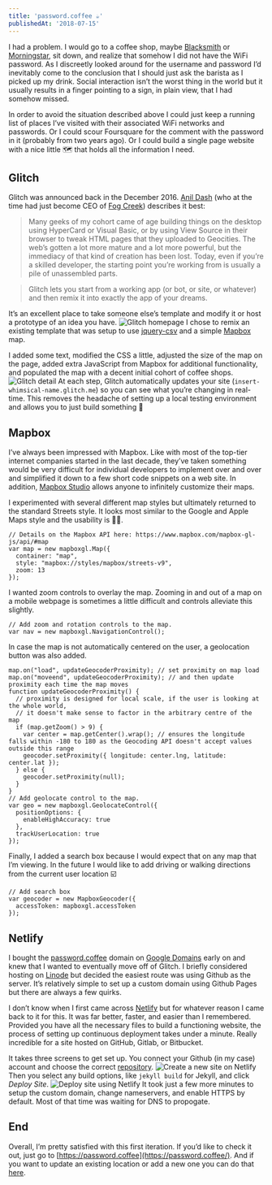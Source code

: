 ```yaml
---
title: 'password.coffee ☕'
publishedAt: '2018-07-15'
---
```


I had a problem. I would go to a coffee shop, maybe [Blacksmith](https://www.blacksmithhouston.com/) or [Morningstar](https://www.instagram.com/morningstarhou/?hl=en), sit down, and realize that somehow I did not have the WiFi password. As I discreetly looked around for the username and password I’d inevitably come to the conclusion that I should just ask the barista as I picked up my drink. Social interaction isn’t the worst thing in the world but it usually results in a finger pointing to a sign, in plain view, that I had somehow missed.

In order to avoid the situation described above I could just keep a running list of places I’ve visited with their associated WiFi networks and passwords. Or I could scour Foursquare for the comment with the password in it (probably from two years ago). Or I could build a single page website with a nice little 🗺 that holds all the information I need.

## **Glitch**

Glitch was announced back in the December 2016. [Anil Dash](https://anildash.com/) (who at the time had just become CEO of [Fog Creek](http://www.fogcreek.com/)) describes it best:

> Many geeks of my cohort came of age building things on the desktop using HyperCard or Visual Basic, or by using View Source in their browser to tweak HTML pages that they uploaded to Geocities. The web’s gotten a lot more mature and a lot more powerful, but the immediacy of that kind of creation has been lost. Today, even if you’re a skilled developer, the starting point you’re working from is usually a pile of unassembled parts.

> Glitch lets you start from a working app (or bot, or site, or whatever) and then remix it into exactly the app of your dreams.

It’s an excellent place to take someone else’s template and modify it or host a prototype of an idea you have.
![Glitch homepage](https://colindismuke.com/static/913bb2af9ebb86e5e542c46aee7235de/c61f8/glitch_website.jpg)
I chose to remix an existing template that was setup to use [jquery-csv](https://github.com/evanplaice/jquery-csv) and a simple [Mapbox](https://www.mapbox.com/) map.

I added some text, modified the CSS a little, adjusted the size of the map on the page, added extra JavaScript from Mapbox for additional functionality, and populated the map with a decent initial cohort of coffee shops.
![Glitch detail](https://colindismuke.com/static/f10dec5afb759a7bbd40eee56b4fe7bf/7abfe/glitch_detail.jpg)
At each step, Glitch automatically updates your site (`insert-whimsical-name.glitch.me`) so you can see what you’re changing in real-time. This removes the headache of setting up a local testing environment and allows you to just build something 💯

## **Mapbox**

I’ve always been impressed with Mapbox. Like with most of the top-tier internet companies started in the last decade, they’ve taken something would be very difficult for individual developers to implement over and over and simplified it down to a few short code snippets on a web site. In addition, [Mapbox Studio](https://www.mapbox.com/mapbox-studio/) allows anyone to infinitely customize their maps.

I experimented with several different map styles but ultimately returned to the standard Streets style. It looks most similar to the Google and Apple Maps style and the usability is 👌🏼.

    // Details on the Mapbox API here: https://www.mapbox.com/mapbox-gl-js/api/#map
    var map = new mapboxgl.Map({
      container: "map",
      style: "mapbox://styles/mapbox/streets-v9",
      zoom: 13
    });

I wanted zoom controls to overlay the map. Zooming in and out of a map on a mobile webpage is sometimes a little difficult and controls alleviate this slightly.

    // Add zoom and rotation controls to the map.
    var nav = new mapboxgl.NavigationControl();

In case the map is not automatically centered on the user, a geolocation button was also added.

    map.on("load", updateGeocoderProximity); // set proximity on map load
    map.on("moveend", updateGeocoderProximity); // and then update proximity each time the map moves
    function updateGeocoderProximity() {
      // proximity is designed for local scale, if the user is looking at the whole world,
      // it doesn't make sense to factor in the arbitrary centre of the map
      if (map.getZoom() > 9) {
        var center = map.getCenter().wrap(); // ensures the longitude falls within -180 to 180 as the Geocoding API doesn't accept values outside this range
        geocoder.setProximity({ longitude: center.lng, latitude: center.lat });
      } else {
        geocoder.setProximity(null);
      }
    }
    // Add geolocate control to the map.
    var geo = new mapboxgl.GeolocateControl({
      positionOptions: {
        enableHighAccuracy: true
      },
      trackUserLocation: true
    });

Finally, I added a search box because I would expect that on any map that I’m viewing. In the future I would like to add driving or walking directions from the current user location ☑️

    // Add search box
    var geocoder = new MapboxGeocoder({
      accessToken: mapboxgl.accessToken
    });

## **Netlify**

I bought the [password.coffee](https://password.coffee/) domain on [Google Domains](https://domains.google/) early on and knew that I wanted to eventually move off of Glitch. I briefly considered hosting on [Linode](https://linode.com/) but decided the easiest route was using Github as the server. It’s relatively simple to set up a custom domain using Github Pages but there are always a few quirks.

I don’t know when I first came across [Netlify](https://www.netlify.com/) but for whatever reason I came back to it for this. It was far better, faster, and easier than I remembered. Provided you have all the necessary files to build a functioning website, the process of setting up continuous deployment takes under a minute. Really incredible for a site hosted on GitHub, Gitlab, or Bitbucket.

It takes three screens to get set up. You connect your Github (in my case) account and choose the correct [repository](https://github.com/cpdis/password-coffee).
![Create a new site on Netlify](https://colindismuke.com/static/d9bbd72b7327f60ea5e38590ceb028da/7ae69/new_site_netlify.jpg)
Then you select any build options, like `jekyll build` for Jekyll, and click _Deploy Site_.
![Deploy site using Netlify](https://colindismuke.com/static/f0e6348c32d4b5f5e07eacafb2dba32a/f220b/deploy_site_setup_netlify.jpg)
It took just a few more minutes to setup the custom domain, change nameservers, and enable HTTPS by default. Most of that time was waiting for DNS to propogate.

## **End**

Overall, I’m pretty satisfied with this first iteration. If you’d like to check it out, just go to [https://password.coffee](https://password.coffee/). And if you want to update an existing location or add a new one you can do that [here](https://passwordcoffee.typeform.com/to/tXXeRP).
